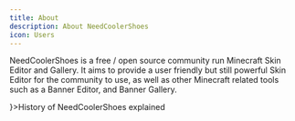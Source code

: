 ```yaml
---
title: About
description: About NeedCoolerShoes
icon: Users
---
```


NeedCoolerShoes is a free / open source community run Minecraft Skin Editor and Gallery.
It aims to provide a user friendly but still powerful Skin Editor for the community to use,
as well as other Minecraft related tools such as a Banner Editor, and Banner Gallery.

<Cards>
    <Card title="History" href="/docs/about/history" icon={<History />}>History of NeedCoolerShoes explained</Card>
</Cards>
